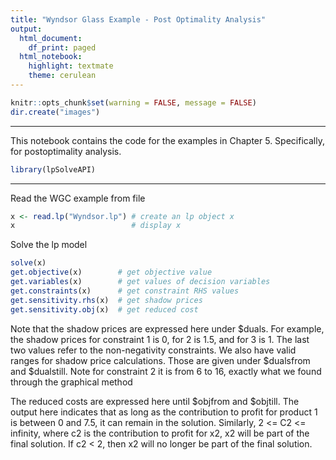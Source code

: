 ```yaml
---
title: "Wyndsor Glass Example - Post Optimality Analysis"
output:
  html_document:
    df_print: paged
  html_notebook:
    highlight: textmate
    theme: cerulean
---
```


```r
knitr::opts_chunk$set(warning = FALSE, message = FALSE)
dir.create("images")
```

***

This notebook contains the code for the examples in Chapter 5. Specifically, for postoptimality analysis.

```r
library(lpSolveAPI)
```

***

Read the WGC example from file

```r
x <- read.lp("Wyndsor.lp") # create an lp object x
x                          # display x
```

Solve the lp model
```r
solve(x)
get.objective(x)        # get objective value
get.variables(x)        # get values of decision variables
get.constraints(x)      # get constraint RHS values
get.sensitivity.rhs(x)  # get shadow prices
get.sensitivity.obj(x)  # get reduced cost
```

Note that the shadow prices are expressed here under $duals. For example, the shadow prices for  constraint 1 is 0, for 2 is 1.5, and for 3 is 1. The last two values refer to the non-negativity constraints. We also have valid ranges for shadow price calculations. Those are given under $dualsfrom and $dualstill. Note for constraint 2 it is from 6 to 16, exactly what we found through the graphical method

The reduced costs are expressed here until $objfrom and $objtill. The output here indicates that as long as the contribution to profit for product 1 is between 0 and 7.5, it can remain in the solution. Similarly, 2 <= C2 <= infinity, where c2 is the contribution to profit for x2, x2 will be part of the final solution. If c2 < 2, then x2 will no longer be part of the final solution.